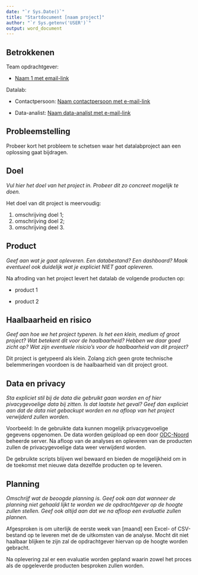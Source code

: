 ```yaml
---
date: "`r Sys.Date()`"
title: "Startdocument [naam project]"
author: "`r Sys.getenv('USER')`"
output: word_document
---
```


## Betrokkenen

Team opdrachtgever:

-   [Naam 1 met email-link](mailto:email@minocw.nl)

Datalab:

-   Contactpersoon: [Naam contactpersoon met e-mail-link](mailto:naamcontactpersoon@minocw.nl)

-   Data-analist: [Naam data-analist met e-mail-link](mailto:naamcontactpersoon@minocw.nl)

## Probleemstelling

Probeer kort het probleem te schetsen waar het datalabproject aan een oplossing gaat bijdragen.

## Doel

*Vul hier het doel van het project in. Probeer dit zo concreet mogelijk te doen.*

Het doel van dit project is meervoudig:

1.  omschrijving doel 1;
2.  omschrijving doel 2;
3.  omschrijving deel 3.

## Product

*Geef aan wat je gaat opleveren. Een databestand? Een dashboard? Maak eventueel ook duidelijk wat je expliciet NIET gaat opleveren.*

Na afroding van het project levert het datalab de volgende producten op:

-   product 1

-   product 2

## Haalbaarheid en risico

*Geef aan hoe we het project typeren. Is het een klein, medium of groot project? Wat betekent dit voor de haalbaarheid? Hebben we daar goed zicht op? Wat zijn eventuele risicio's voor de haalbaarheid van dit project?*

Dit project is getypeerd als klein. Zolang zich geen grote technische belemmeringen voordoen is de haalbaarheid van dit project groot.

## Data en privacy

*Sta expliciet stil bij de data die gebruikt gaan worden en of hier pivacygevoelige data bij zitten. Is dat laatste het geval? Geef dan expliciet aan dat de data niet gebackupt worden en na afloop van het project verwijderd zullen worden.*

Voorbeeld: In de gebruikte data kunnen mogelijk privacygevoelige gegevens opgenomen. De data worden geüpload op een door [ODC-Noord](https://www.odc-noord.nl/) beheerde server. Na afloop van de analyses en opleveren van de producten zullen de privacygevoelige data weer verwijderd worden.

De gebruikte scripts blijven wel bewaard en bieden de mogelijkheid om in de toekomst met nieuwe data dezelfde producten op te leveren.

## Planning

*Omschrijf wat de beoogde planning is. Geef ook aan dat wanneer de planning niet gehaald lijkt te worden we de opdrachtgever op de hoogte zullen stellen. Geef ook altijd aan dat we na afloop een evaluatie zullen plannen.*

Afgesproken is om uiterlijk de eerste week van [maand] een Excel- of CSV-bestand op te leveren met de de uitkomsten van de analyse. Mocht dit niet haalbaar blijken te zijn zal de opdrachtgever hiervan op de hoogte worden gebracht.

Na oplevering zal er een evaluatie worden gepland waarin zowel het proces als de opgeleverde producten besproken zullen worden.
